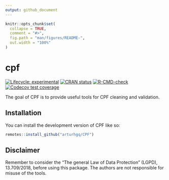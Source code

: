 ```yaml
---
output: github_document
---
```


<!-- README.md is generated from README.Rmd. Please edit that file -->

```r
knitr::opts_chunk$set(
  collapse = TRUE,
  comment = "#>",
  fig.path = "man/figures/README-",
  out.width = "100%"
)
```

# cpf

<!-- badges: start -->
[![Lifecycle: experimental](https://img.shields.io/badge/lifecycle-experimental-orange.svg)](https://lifecycle.r-lib.org/articles/stages.html#experimental)
[![CRAN status](https://www.r-pkg.org/badges/version/CPF)](https://CRAN.R-project.org/package=CPF)
[![R-CMD-check](https://github.com/arturhgq/CPF/actions/workflows/R-CMD-check.yaml/badge.svg)](https://github.com/arturhgq/CPF/actions/workflows/R-CMD-check.yaml)
[![Codecov test coverage](https://codecov.io/gh/arturhgq/CPF/branch/master/graph/badge.svg)](https://app.codecov.io/gh/arturhgq/CPF?branch=master)
<!-- badges: end -->

The goal of CPF is to provide useful tools for CPF cleaning and validation.

## Installation

You can install the development version of CPF like so:

``` r
remotes::install_github("arturhgq/CPF")
```

## Disclaimer    

Remember to consider the "The general Law of Data Protection" (LGPD), 13.709/2018, before using this package. The authors are not responsible for misuse of the tools.
